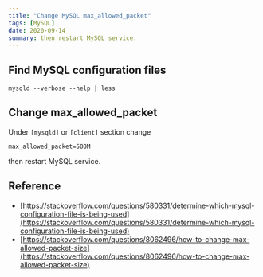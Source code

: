 ```yaml
---
title: "Change MySQL max_allowed_packet"
tags: [MySQL]
date: 2020-09-14
summary: then restart MySQL service.
---
```


## Find MySQL configuration files

```
mysqld --verbose --help | less
```

## Change max_allowed_packet

Under `[mysqld]` or `[client]` section change

```
max_allowed_packet=500M
```

then restart MySQL service.

## Reference

- [https://stackoverflow.com/questions/580331/determine-which-mysql-configuration-file-is-being-used](https://stackoverflow.com/questions/580331/determine-which-mysql-configuration-file-is-being-used)
- [https://stackoverflow.com/questions/8062496/how-to-change-max-allowed-packet-size](https://stackoverflow.com/questions/8062496/how-to-change-max-allowed-packet-size)